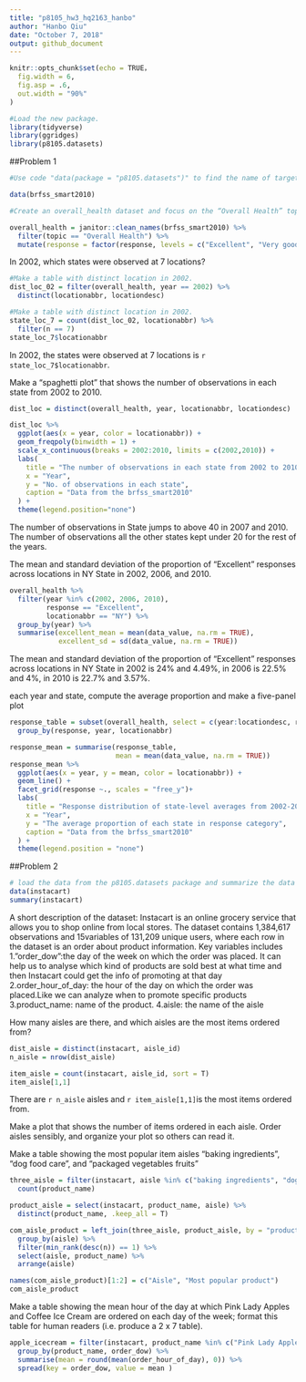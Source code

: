 ```yaml
---
title: "p8105_hw3_hq2163_hanbo"
author: "Hanbo Qiu"
date: "October 7, 2018"
output: github_document
---
```


```r
knitr::opts_chunk$set(echo = TRUE，
  fig.width = 6,
  fig.asp = .6,
  out.width = "90%"
)

#Load the new package. 
library(tidyverse)
library(ggridges)
library(p8105.datasets)
```

##Problem 1

```r
#Use code "data(package = "p8105.datasets")" to find the name of target dataset and load it.

data(brfss_smart2010)

#Create an overall_health dataset and focus on the “Overall Health” topic and organize responses as a factor taking levels from “Excellent” to “Poor”.

overall_health = janitor::clean_names(brfss_smart2010) %>% 
  filter(topic == "Overall Health") %>% 
  mutate(response = factor(response, levels = c("Excellent", "Very good", "Good", "Fair", "Poor"), ordered = TRUE))
```

In 2002, which states were observed at 7 locations?
```r
#Make a table with distinct location in 2002.
dist_loc_02 = filter(overall_health, year == 2002) %>% 
  distinct(locationabbr, locationdesc)

#Make a table with distinct location in 2002.
state_loc_7 = count(dist_loc_02, locationabbr) %>% 
  filter(n == 7)
state_loc_7$locationabbr
```

In 2002, the states were observed at 7 locations is `r state_loc_7$locationabbr`.

Make a “spaghetti plot” that shows the number of observations in each state from 2002 to 2010.
```r
dist_loc = distinct(overall_health, year, locationabbr, locationdesc)

dist_loc %>% 
  ggplot(aes(x = year, color = locationabbr)) +
  geom_freqpoly(binwidth = 1) +
  scale_x_continuous(breaks = 2002:2010, limits = c(2002,2010)) +
  labs(
    title = "The number of observations in each state from 2002 to 2010",
    x = "Year",
    y = "No. of observations in each state",
    caption = "Data from the brfss_smart2010"
  ) +
  theme(legend.position="none")
```
The number of observations in State jumps to above 40 in 2007 and 2010. The number of observations all the other states kept under 20 for the rest of the years.

The mean and standard deviation of the proportion of “Excellent” responses across locations in NY State in 2002, 2006, and 2010.
```r

overall_health %>% 
  filter(year %in% c(2002, 2006, 2010), 
         response == "Excellent", 
         locationabbr == "NY") %>% 
  group_by(year) %>% 
  summarise(excellent_mean = mean(data_value, na.rm = TRUE),
            excellent_sd = sd(data_value, na.rm = TRUE))
```
The mean and standard deviation of the proportion of “Excellent” responses across locations in NY State in 2002 is 24% and 4.49%, in 2006 is 22.5% and 4%, in 2010 is 22.7% and 3.57%.


each year and state, compute the average proportion and make a five-panel plot
```r
response_table = subset(overall_health, select = c(year:locationdesc, response, data_value)) %>% 
  group_by(response, year, locationabbr)

response_mean = summarise(response_table,
                          mean = mean(data_value, na.rm = TRUE))
response_mean %>%  
  ggplot(aes(x = year, y = mean, color = locationabbr)) +
  geom_line() +
  facet_grid(response ~., scales = "free_y")+
  labs(
    title = "Response distribution of state-level averages from 2002-2010",
    x = "Year",
    y = "The average proportion of each state in response category",
    caption = "Data from the brfss_smart2010"
  ) +
  theme(legend.position = "none")
```

##Problem 2

```r
# load the data from the p8105.datasets package and summarize the data
data(instacart)
summary(instacart)
```
A short description of the dataset: Instacart is an online grocery service that allows you to shop online from local stores. The dataset contains 1,384,617 observations and 15variables of 131,209 unique users, where each row in the dataset is an order about product information. Key variables includes 1."order_dow":the day of the week on which the order was placed. It can help us to analyse which kind of products are sold best at what time and then Instacart could get the info of promoting at that day 2.order_hour_of_day: the hour of the day on which the order was placed.Like we can analyze when to promote specific products 3.product_name: name of the product. 4.aisle: the name of the aisle

How many aisles are there, and which aisles are the most items ordered from?

```r
dist_aisle = distinct(instacart, aisle_id)
n_aisle = nrow(dist_aisle)

item_aisle = count(instacart, aisle_id, sort = T)
item_aisle[1,1]
```

There are `r n_aisle` aisles and `r item_aisle[1,1]`is the most items ordered from.


Make a plot that shows the number of items ordered in each aisle. Order aisles sensibly, and organize your plot so others can read it.



Make a table showing the most popular item aisles “baking ingredients”, “dog food care”, and “packaged vegetables fruits”

```r
three_aisle = filter(instacart, aisle %in% c("baking ingredients", "dog food care", "packaged vegetables fruits")) %>% 
  count(product_name)

product_aisle = select(instacart, product_name, aisle) %>% 
  distinct(product_name, .keep_all = T)

com_aisle_product = left_join(three_aisle, product_aisle, by = "product_name") %>% 
  group_by(aisle) %>% 
  filter(min_rank(desc(n)) == 1) %>% 
  select(aisle, product_name) %>% 
  arrange(aisle)

names(com_aisle_product)[1:2] = c("Aisle", "Most popular product")
com_aisle_product

```

Make a table showing the mean hour of the day at which Pink Lady Apples and Coffee Ice Cream are ordered on each day of the week; format this table for human readers (i.e. produce a 2 x 7 table).

```r
apple_icecream = filter(instacart, product_name %in% c("Pink Lady Apples", "Coffee Ice Cream")) %>% 
  group_by(product_name, order_dow) %>% 
  summarise(mean = round(mean(order_hour_of_day), 0)) %>% 
  spread(key = order_dow, value = mean )
```








